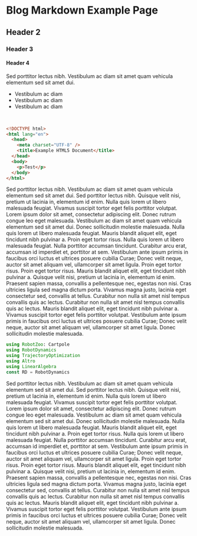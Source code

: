 # Blog Markdown Example Page

## Header 2

### Header 3

#### Header 4

Sed porttitor lectus nibh. Vestibulum ac diam sit amet quam vehicula elementum sed sit amet dui.

- Vestibulum ac diam
- Vestibulum ac diam
- Vestibulum ac diam

<br />

```html
<!DOCTYPE html>
<html lang="en">
  <head>
    <meta charset="UTF-8" />
    <title>Example HTML5 Document</title>
  </head>
  <body>
    <p>Test</p>
  </body>
</html>
```

Sed porttitor lectus nibh. Vestibulum ac diam sit amet quam vehicula elementum sed sit amet dui. Sed porttitor lectus nibh. Quisque velit nisi, pretium ut lacinia in, elementum id enim. Nulla quis lorem ut libero malesuada feugiat. Vivamus suscipit tortor eget felis porttitor volutpat. Lorem ipsum dolor sit amet, consectetur adipiscing elit. Donec rutrum congue leo eget malesuada. Vestibulum ac diam sit amet quam vehicula elementum sed sit amet dui. Donec sollicitudin molestie malesuada. Nulla quis lorem ut libero malesuada feugiat. Mauris blandit aliquet elit, eget tincidunt nibh pulvinar a. Proin eget tortor risus. Nulla quis lorem ut libero malesuada feugiat. Nulla porttitor accumsan tincidunt. Curabitur arcu erat, accumsan id imperdiet et, porttitor at sem. Vestibulum ante ipsum primis in faucibus orci luctus et ultrices posuere cubilia Curae; Donec velit neque, auctor sit amet aliquam vel, ullamcorper sit amet ligula. Proin eget tortor risus. Proin eget tortor risus. Mauris blandit aliquet elit, eget tincidunt nibh pulvinar a. Quisque velit nisi, pretium ut lacinia in, elementum id enim. Praesent sapien massa, convallis a pellentesque nec, egestas non nisi. Cras ultricies ligula sed magna dictum porta. Vivamus magna justo, lacinia eget consectetur sed, convallis at tellus. Curabitur non nulla sit amet nisl tempus convallis quis ac lectus. Curabitur non nulla sit amet nisl tempus convallis quis ac lectus. Mauris blandit aliquet elit, eget tincidunt nibh pulvinar a. Vivamus suscipit tortor eget felis porttitor volutpat. Vestibulum ante ipsum primis in faucibus orci luctus et ultrices posuere cubilia Curae; Donec velit neque, auctor sit amet aliquam vel, ullamcorper sit amet ligula. Donec sollicitudin molestie malesuada.

```julia
using RobotZoo: Cartpole
using RobotDynamics
using TrajectoryOptimization
using Altro
using LinearAlgebra
const RD = RobotDynamics
```

Sed porttitor lectus nibh. Vestibulum ac diam sit amet quam vehicula elementum sed sit amet dui. Sed porttitor lectus nibh. Quisque velit nisi, pretium ut lacinia in, elementum id enim. Nulla quis lorem ut libero malesuada feugiat. Vivamus suscipit tortor eget felis porttitor volutpat. Lorem ipsum dolor sit amet, consectetur adipiscing elit. Donec rutrum congue leo eget malesuada. Vestibulum ac diam sit amet quam vehicula elementum sed sit amet dui. Donec sollicitudin molestie malesuada. Nulla quis lorem ut libero malesuada feugiat. Mauris blandit aliquet elit, eget tincidunt nibh pulvinar a. Proin eget tortor risus. Nulla quis lorem ut libero malesuada feugiat. Nulla porttitor accumsan tincidunt. Curabitur arcu erat, accumsan id imperdiet et, porttitor at sem. Vestibulum ante ipsum primis in faucibus orci luctus et ultrices posuere cubilia Curae; Donec velit neque, auctor sit amet aliquam vel, ullamcorper sit amet ligula. Proin eget tortor risus. Proin eget tortor risus. Mauris blandit aliquet elit, eget tincidunt nibh pulvinar a. Quisque velit nisi, pretium ut lacinia in, elementum id enim. Praesent sapien massa, convallis a pellentesque nec, egestas non nisi. Cras ultricies ligula sed magna dictum porta. Vivamus magna justo, lacinia eget consectetur sed, convallis at tellus. Curabitur non nulla sit amet nisl tempus convallis quis ac lectus. Curabitur non nulla sit amet nisl tempus convallis quis ac lectus. Mauris blandit aliquet elit, eget tincidunt nibh pulvinar a. Vivamus suscipit tortor eget felis porttitor volutpat. Vestibulum ante ipsum primis in faucibus orci luctus et ultrices posuere cubilia Curae; Donec velit neque, auctor sit amet aliquam vel, ullamcorper sit amet ligula. Donec sollicitudin molestie malesuada.

```

```
